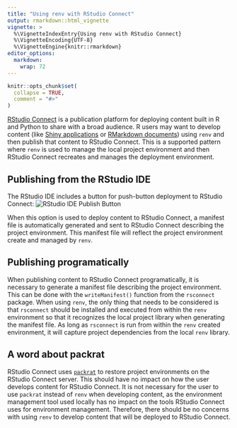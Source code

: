 ```yaml
---
title: "Using renv with RStudio Connect"
output: rmarkdown::html_vignette
vignette: >
  %\VignetteIndexEntry{Using renv with RStudio Connect}
  %\VignetteEncoding{UTF-8}
  %\VignetteEngine{knitr::rmarkdown}
editor_options: 
  markdown: 
    wrap: 72
---
```


```r
knitr::opts_chunk$set(
  collapse = TRUE,
  comment = "#>"
)
```

[RStudio Connect](https://rstudio.com/products/connect/) is a publication
platform for deploying content built in R and Python to share with a broad
audience. R users may want to develop content (like [Shiny
applications](https://shiny.rstudio.com/) or [RMarkdown
documents](https://rmarkdown.rstudio.com/index.html)) using `renv` and then
publish that content to RStudio Connect. This is a supported pattern where
`renv` is used to manage the local project environment and then RStudio Connect
recreates and manages the deployment environment.

## Publishing from the RStudio IDE

The RStudio IDE includes a button for push-button deployment to RStudio
Connect: ![RStudio IDE Publish Button](ide-publish.png)

When this option is used to deploy content to RStudio Connect, a manifest file
is automatically generated and sent to RStudio Connect describing the project
environment. This manifest file will reflect the project environment create and
managed by `renv`.

## Publishing programatically

When publishing content to RStudio Connect programatically, it is necessary to
generate a manifest file describing the project environment. This can be done
with the `writeManifest()` function from the `rsconnect` package. When using
`renv`, the only thing that needs to be considered is that `rsconnect` should be
installed and executed from within the `renv` environment so that it recognizes
the local project library when generating the manifest file. As long as
`rsconnect` is run from within the `renv` created environment, it will capture
project dependencies from the local `renv` library.

## A word about packrat

RStudio Connect uses [`packrat`](https://rstudio.github.io/packrat/) to restore
project environments on the RStudio Connect server. This should have no impact
on how the user develops content for RStudio Connect. It is not necessary for
the user to use `packrat` instead of `renv` when developing content, as the
environment management tool used locally has no impact on the tools RStudio
Connect uses for environment management. Therefore, there should be no concerns
with using `renv` to develop content that will be deployed to RStudio Connect.
